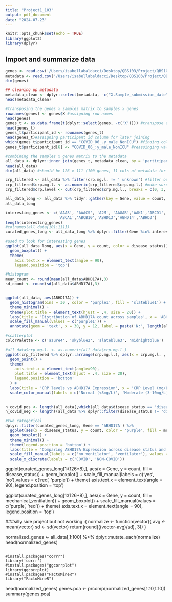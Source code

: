```yaml
---
title: "Project1_103"
output: pdf_document
date: "2024-07-23"
---
```


```r
knitr::opts_chunk$set(echo = TRUE)
library(ggplot2)
library(dplyr)
```

## Import and summarize data


```r
genes <- read.csv('/Users/isabellabaldacci/Desktop/QBS103/Project/QBS103_GSE157103_genes.csv', sep = ',', header = TRUE)
metadata <- read.csv('/Users/isabellabaldacci/Desktop/QBS103/Project/QBS103_GSE157103_series_matrix.csv', header = TRUE)
dim(genes)
```


```r
## cleaning up metadata
metadata_clean <- dplyr::select(metadata, -c("X.Sample_submission_date","channel_count","status","last_update_date","type","channel_count","source_name_ch1","organism_ch1","apacheii","ferritin.ng.ml.","ddimer.mg.l_feu.","procalcitonin.ng.ml..","lactate.mmol.l.","fibrinogen","sofa"))
head(metadata_clean)

```
```r
#transposing the genes x samples matrix to samples x genes
rownames(genes) <- genes$X #assigning row names
head(genes)
genes_t <- as.data.frame(t(dplyr::select(genes, -c('X')))) #transpose as a dataframe
head(genes_t)
genes_t$participant_id <- rownames(genes_t)
head(genes_t)#assigning participant id column for later joining
which(genes_t$participant_id == "COVID_06_.y_male_NonICU") #finding column with mismatch to metadata
genes_t$participant_id[6] <- "COVID_06_:y_male_NonICU" #reassinging value to match metadata

```

```r
#combining the samples x genes matrix to the metadata
all_data <- dplyr::inner_join(genes_t, metadata_clean, by = 'participant_id')
head(all_data)
dim(all_data) #should be 126 x 111 (100 genes, 11 cols of metadata for all 126 samples)

crp_filtered <- all_data %>% filter(crp.mg.l. != ' unknown') #filter out unknowns
crp_filtered$crp.mg.l. <- as.numeric(crp_filtered$crp.mg.l.) #make sure the column is numeric
crp_filtered$crp.level <- cut(crp_filtered$crp.mg.l., breaks = c(0, 3, 10, 100, 500000), labels = c('normal', 'moderate', 'high', 'severe'))
```

```r
all_data_long <- all_data %>% tidyr::gather(key = Gene, value = count, 1:100)
all_data_long

interesting_genes <- c('AAAS', 'AAACS', 'A2M', 'AAGAB','AAK1','ABCD1','ABCG1', 'ABHD17A', 'ABHD17A','ABI1','AAMP', 'AATK','ABAT',
                       'ABCA1','ABCB10','ABHD13','ABHD14','ABHD3')
length(interesting_genes)
#colnames(all_data[101:111])
curated_genes_long <- all_data_long %>% dplyr::filter(Gene %in% interesting_genes)

#used to look for interesting genes
ggplot(all_data_long, aes(x = Gene, y = count, color = disease_status)) +
  geom_boxplot() +
  theme(
    axis.text.x = element_text(angle = 90),
    legend.position = 'top')


```


```r
#histogram
mean_count <- round(mean(all_data$ABHD17A),3)
sd_count <- round(sd(all_data$ABHD17A),3)


ggplot(all_data, aes(ABHD17A)) +
  geom_histogram(bins = 30 , color = 'purple1', fill = 'slateblue1') +
  theme_minimal() +
  theme(plot.title = element_text(hjust = .4, size = 20)) +
  labs(title = 'Distribution of ABHD17A count across samples', x = 'ABHD17A Expression', y = 'Frequency', size = 20) +
  scale_fill_manual(values = c('purple1')) +
  annotate(geom = 'text', x = 30, y = 12, label = paste('N:', length(all_data$ABHD17A),' samples', '\nMean Expression: ', mean_count, '\nsd: ', sd_count))

```

```r

#scatterplot 
colorPalette <- c('azure4', 'skyblue2', 'slateblue3', 'midnightblue')

#all_data$crp.mg.l. <- as.numeric(all_data$crp.mg.l.)
ggplot(crp_filtered %>% dplyr::arrange(crp.mg.l.), aes(x = crp.mg.l. , y =  ABHD17A , color = crp.level)) +
  geom_point() +
  theme(
    axis.text.x = element_text(angle=90),
    plot.title = element_text(hjust = .4, size = 20),
    legend.position = 'bottom'
  ) +
  labs(title = 'CRP levels vs ABHD17A Expression', x = 'CRP Level (mg/L)', y = 'ABHD17A Expression')  +
  scale_color_manual(labels = c('Normal (<3mg/L)', 'Moderate (3-10mg/L)', 'High (10 -100mg/L)', 'Severe (>100mg/L)'), values = colorPalette) 
  

```

```r

n_covid_pos <- length(all_data[,which(all_data$disease_status == 'disease state: COVID-19')])
n_covid_neg <- length((all_data %>% dplyr::filter(disease_status != 'disease state: COVID-19'))$participant_id)

#two categorical 
dplyr::filter(curated_genes_long, Gene == 'ABHD17A') %>% 
  ggplot(aes(x = disease_status, y = count, color = 'purple', fill = mechanical_ventilation)) +
  geom_boxplot() +
  theme_minimal() + 
  theme(legend.position = 'bottom') +
  labs(title = 'Comparing ABHD17A Expression across disease status and mechanical ventilation', x = 'Disease Status', y = 'ABHD17A Expression') +
  scale_fill_manual(labels = c('no ventilator', 'ventilator'), values = c('ghostwhite', 'mediumvioletred')) +
  scale_x_discrete(labels = c('COVID', 'NON-COVID'))

```





ggplot(curated_genes_long[1:(126*8),], aes(x = Gene, y = count, fill = disease_status)) +
  geom_boxplot() +
  scale_fill_manual(labels = c('yes', 'no'),values = c('red', 'purple')) +
  theme(
    axis.text.x = element_text(angle = 90),
    legend.position = 'top')

ggplot(curated_genes_long[1:(126*8),], aes(x = Gene, y = count, fill = mechanical_ventilation)) +
  geom_boxplot() +
  scale_fill_manual(values = c('purple', 'red')) +
  theme(
    axis.text.x = element_text(angle = 90),
    legend.position = 'top')













###silly side project but not working :(
normalize <- function(vector){
  avg <- mean(vector)
  sd <- sd(vector)
  return(round(((vector-avg)/sd), 3))
}

normalized_genes <- all_data[,1:100] %>% dplyr::mutate_each(normalize)
head(normalized_genes)

```

#install.packages("corrr")
library('corrr')
#install.packages("ggcorrplot")
library(ggcorrplot)
#install.packages("FactoMineR")
library("FactoMineR")
```

head(normalized_genes)
genes.pca <- prcomp(normalized_genes[1:10,1:10])
summary(genes.pca)





